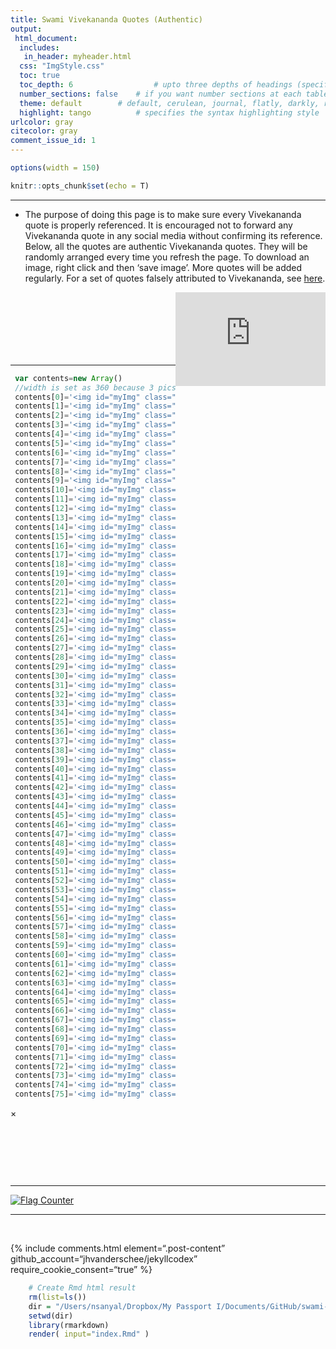 ```yaml
---
title: Swami Vivekananda Quotes (Authentic)
output:
 html_document:
  includes:
   in_header: myheader.html
  css: "ImgStyle.css"    
  toc: true
  toc_depth: 6  				# upto three depths of headings (specified by #, ## and ###)
  number_sections: false 	# if you want number sections at each table header
  theme: default  		# default, cerulean, journal, flatly, darkly, readable, spacelab, united, cosmo, lumen, paper, sandstone, simplex, and yeti
  highlight: tango  		# specifies the syntax highlighting style
urlcolor: gray
citecolor: gray
comment_issue_id: 1 
---
```


<head>
<meta name="google-site-verification" content="FGoFsQAYjE2ald5KjM10Ms8FZY1YAtnXKamBSF3aOQY" />
</head>

```r
options(width = 150)
```

```r
knitr::opts_chunk$set(echo = T)
```

<style type="text/css"> /* This sets the overall width of the HTML page */
 .main-container {
   max-width: 1200px;
   margin-left: auto;
   margin-right: auto;
 };
 p {line-height: 4em;}
</style>



<hr> 

<!-- ################ Introduction text ################-->
- The purpose of doing this page is to make sure every Vivekananda quote is properly referenced. It is encouraged not to forward any Vivekananda quote in any social media without confirming its reference. Below, all the quotes are authentic Vivekananda quotes. They will be randomly arranged every time you refresh the page. To download an image, right click and then 'save image'. More quotes will be added regularly. For a set of quotes falsely attributed to Vivekananda, see [here](https://onudhyan.blogspot.com/2020/06/quotes-falsely-attributed-to-swami.html){target="\_blank"}.
<!-- ################ -->


<!-- ################ Facebook frame ################ -->
<iframe align="right" src="https://www.facebook.com/plugins/page.php?href=https%3A%2F%2Fwww.facebook.com%2FSwami-Vivekananda-Quotes-Authentic-104968054944575&tabs=timeline&width=240&height=70&small_header=false&adapt_container_width=true&hide_cover=false&show_facepile=true&appId" width="240" height="150" style="border:none;overflow:hidden" scrolling="yes" frameborder="0" allowfullscreen="true" allow="autoplay; clipboard-write; encrypted-media; picture-in-picture; web-share"></iframe>
<br><br><br><br><br><br>
<!-- ################ -->

<hr>

<!-- ################ Javascript to randomly organize pics ################ --> 
<!-- http://www.javascriptkit.com/javatutors/randomorder.shtml -->
```js
 var contents=new Array()
 //width is set as 360 because 3 pics in a row makes 1180, and the html page width is set as 1200.
 contents[0]='<img id="myImg" class="myImages" border="1" src="P001.jpeg" style="width:355px;max-width:400px">'
 contents[1]='<img id="myImg" class="myImages" border="1" src="P002.jpeg" style="width:355px;max-width:400px">'
 contents[2]='<img id="myImg" class="myImages" border="1" src="P003.jpeg" style="width:355px;max-width:400px">'
 contents[3]='<img id="myImg" class="myImages" border="1" src="P004.jpeg" style="width:355px;max-width:400px">'
 contents[4]='<img id="myImg" class="myImages" border="1" src="P005.jpeg" style="width:355px;max-width:400px">'
 contents[5]='<img id="myImg" class="myImages" border="1" src="P006.jpeg" style="width:355px;max-width:400px">'
 contents[6]='<img id="myImg" class="myImages" border="1" src="P007.jpeg" style="width:355px;max-width:400px">'
 contents[7]='<img id="myImg" class="myImages" border="1" src="P008.jpeg" style="width:355px;max-width:400px">'
 contents[8]='<img id="myImg" class="myImages" border="1" src="P009.jpeg" style="width:355px;max-width:400px">'
 contents[9]='<img id="myImg" class="myImages" border="1" src="P010.jpeg" style="width:355px;max-width:400px">'
 contents[10]='<img id="myImg" class="myImages" border="1" src="P011.jpeg" style="width:355px;max-width:400px">'
 contents[11]='<img id="myImg" class="myImages" border="1" src="P012.jpeg" style="width:355px;max-width:400px">'
 contents[12]='<img id="myImg" class="myImages" border="1" src="P013.jpeg" style="width:355px;max-width:400px">'
 contents[13]='<img id="myImg" class="myImages" border="1" src="P014.jpeg" style="width:355px;max-width:400px">'
 contents[14]='<img id="myImg" class="myImages" border="1" src="P015.jpeg" style="width:355px;max-width:400px">'
 contents[15]='<img id="myImg" class="myImages" border="1" src="P016.jpeg" style="width:355px;max-width:400px">'
 contents[16]='<img id="myImg" class="myImages" border="1" src="P017.jpeg" style="width:355px;max-width:400px">'
 contents[17]='<img id="myImg" class="myImages" border="1" src="P018.jpeg" style="width:355px;max-width:400px">'
 contents[18]='<img id="myImg" class="myImages" border="1" src="P019.jpeg" style="width:355px;max-width:400px">'
 contents[19]='<img id="myImg" class="myImages" border="1" src="P020.jpeg" style="width:355px;max-width:400px">'
 contents[20]='<img id="myImg" class="myImages" border="1" src="P021.jpeg" style="width:355px;max-width:400px">'
 contents[21]='<img id="myImg" class="myImages" border="1" src="P022.jpeg" style="width:355px;max-width:400px">'
 contents[22]='<img id="myImg" class="myImages" border="1" src="P023.jpeg" style="width:355px;max-width:400px">'
 contents[23]='<img id="myImg" class="myImages" border="1" src="P024.jpeg" style="width:355px;max-width:400px">'
 contents[24]='<img id="myImg" class="myImages" border="1" src="P025.jpeg" style="width:355px;max-width:400px">'
 contents[25]='<img id="myImg" class="myImages" border="1" src="P026.jpeg" style="width:355px;max-width:400px">'
 contents[26]='<img id="myImg" class="myImages" border="1" src="P027.jpeg" style="width:355px;max-width:400px">'
 contents[27]='<img id="myImg" class="myImages" border="1" src="P028.jpeg" style="width:355px;max-width:400px">'
 contents[28]='<img id="myImg" class="myImages" border="1" src="P029.jpeg" style="width:355px;max-width:400px">'
 contents[29]='<img id="myImg" class="myImages" border="1" src="P030.jpeg" style="width:355px;max-width:400px">'
 contents[30]='<img id="myImg" class="myImages" border="1" src="P031.jpeg" style="width:355px;max-width:400px">'
 contents[31]='<img id="myImg" class="myImages" border="1" src="P032.jpeg" style="width:355px;max-width:400px">'
 contents[32]='<img id="myImg" class="myImages" border="1" src="P033.jpeg" style="width:355px;max-width:400px">'
 contents[33]='<img id="myImg" class="myImages" border="1" src="P034.jpeg" style="width:355px;max-width:400px">'
 contents[34]='<img id="myImg" class="myImages" border="1" src="P035.jpeg" style="width:355px;max-width:400px">'
 contents[35]='<img id="myImg" class="myImages" border="1" src="P036.jpeg" style="width:355px;max-width:400px">'
 contents[36]='<img id="myImg" class="myImages" border="1" src="P037.jpeg" style="width:355px;max-width:400px">'
 contents[37]='<img id="myImg" class="myImages" border="1" src="P038.jpeg" style="width:355px;max-width:400px">'
 contents[38]='<img id="myImg" class="myImages" border="1" src="P039.jpeg" style="width:355px;max-width:400px">'
 contents[39]='<img id="myImg" class="myImages" border="1" src="P040.jpeg" style="width:355px;max-width:400px">'
 contents[40]='<img id="myImg" class="myImages" border="1" src="P041.jpeg" style="width:355px;max-width:400px">'
 contents[41]='<img id="myImg" class="myImages" border="1" src="P042.jpeg" style="width:355px;max-width:400px">'
 contents[42]='<img id="myImg" class="myImages" border="1" src="P043.jpeg" style="width:355px;max-width:400px">'
 contents[43]='<img id="myImg" class="myImages" border="1" src="P044.jpeg" style="width:355px;max-width:400px">'
 contents[44]='<img id="myImg" class="myImages" border="1" src="P045.jpeg" style="width:355px;max-width:400px">'
 contents[45]='<img id="myImg" class="myImages" border="1" src="P046.jpeg" style="width:355px;max-width:400px">'
 contents[46]='<img id="myImg" class="myImages" border="1" src="P047.jpeg" style="width:355px;max-width:400px">'
 contents[47]='<img id="myImg" class="myImages" border="1" src="P048.jpeg" style="width:355px;max-width:400px">'
 contents[48]='<img id="myImg" class="myImages" border="1" src="P049.jpeg" style="width:355px;max-width:400px">'
 contents[49]='<img id="myImg" class="myImages" border="1" src="P050.jpeg" style="width:355px;max-width:400px">'
 contents[50]='<img id="myImg" class="myImages" border="1" src="P051.jpeg" style="width:355px;max-width:400px">'
 contents[51]='<img id="myImg" class="myImages" border="1" src="P052.jpeg" style="width:355px;max-width:400px">'
 contents[52]='<img id="myImg" class="myImages" border="1" src="P053.jpeg" style="width:355px;max-width:400px">'
 contents[53]='<img id="myImg" class="myImages" border="1" src="P054.jpeg" style="width:355px;max-width:400px">'
 contents[54]='<img id="myImg" class="myImages" border="1" src="P055.jpeg" style="width:355px;max-width:400px">'
 contents[55]='<img id="myImg" class="myImages" border="1" src="P056.jpeg" style="width:355px;max-width:400px">'
 contents[56]='<img id="myImg" class="myImages" border="1" src="P057.jpeg" style="width:355px;max-width:400px">'
 contents[57]='<img id="myImg" class="myImages" border="1" src="P058.jpeg" style="width:355px;max-width:400px">'
 contents[58]='<img id="myImg" class="myImages" border="1" src="P059.jpeg" style="width:355px;max-width:400px">'
 contents[59]='<img id="myImg" class="myImages" border="1" src="P060.jpeg" style="width:355px;max-width:400px">'
 contents[60]='<img id="myImg" class="myImages" border="1" src="P061.jpeg" style="width:355px;max-width:400px">'
 contents[61]='<img id="myImg" class="myImages" border="1" src="P062.jpeg" style="width:355px;max-width:400px">'
 contents[62]='<img id="myImg" class="myImages" border="1" src="P063.jpeg" style="width:355px;max-width:400px">'
 contents[63]='<img id="myImg" class="myImages" border="1" src="P064.jpeg" style="width:355px;max-width:400px">'
 contents[64]='<img id="myImg" class="myImages" border="1" src="P065.jpeg" style="width:355px;max-width:400px">'
 contents[65]='<img id="myImg" class="myImages" border="1" src="P066.jpeg" style="width:355px;max-width:400px">'
 contents[66]='<img id="myImg" class="myImages" border="1" src="P067.jpeg" style="width:355px;max-width:400px">'
 contents[67]='<img id="myImg" class="myImages" border="1" src="P068.jpeg" style="width:355px;max-width:400px">'
 contents[68]='<img id="myImg" class="myImages" border="1" src="P069.jpeg" style="width:355px;max-width:400px">'
 contents[69]='<img id="myImg" class="myImages" border="1" src="P070.jpeg" style="width:355px;max-width:400px">'
 contents[70]='<img id="myImg" class="myImages" border="1" src="P071.jpeg" style="width:355px;max-width:400px">'
 contents[71]='<img id="myImg" class="myImages" border="1" src="P072.jpeg" style="width:355px;max-width:400px">'
 contents[72]='<img id="myImg" class="myImages" border="1" src="P073.jpeg" style="width:355px;max-width:400px">'
 contents[73]='<img id="myImg" class="myImages" border="1" src="P074.jpeg" style="width:355px;max-width:400px">'
 contents[74]='<img id="myImg" class="myImages" border="1" src="P075.jpeg" style="width:355px;max-width:400px">'
 contents[75]='<img id="myImg" class="myImages" border="1" src="P076.jpeg" style="width:355px;max-width:400px">'
``` 
<script>
 var i=0
 //variable used to contain controlled random number 
 var random
 var spacing="<br>"
 //while all of array elements haven't been cycled thru
 while (i<contents.length){
     //generate random num between 0 and arraylength-1
     random=Math.floor(Math.random()*contents.length)
     //if element hasn't been marked as "selected"
     if (contents[random]!="selected"){
         document.write(contents[random]+'&nbsp;')
         //mark element as selected
         contents[random]="selected"
         i++
     }
 }
</script>
<!-- ################ -->


<!-- ################ Javascript to pop-up image on click ################ --> 
<!-- https://www.w3schools.com/howto/howto_css_modal_images.asp -->
<!-- The Modal -->
<div id="myModal" class="modal">
  <span class="close">&times;</span>  <!-- The Close Button -->
  <img class="modal-content" id="img01">  <!-- Modal Content (The Image) -->
  <div id="caption"></div>  <!-- Modal Caption (Image Text) -->
</div>

<script>
 // Get the modal
 var modal = document.getElementById("myModal"); 

 // Get the image and insert it inside the modal - use its "alt" text as a caption
 var images = document.getElementsByClassName('myImages');
 var modalImg = document.getElementById("img01");
 var captionText = document.getElementById("caption");
 for (var i = 0; i < images.length; i++) {
  var img = images[i];
  img.onclick = function(){
    modal.style.display = "block";
    modalImg.src = this.src;
    captionText.innerHTML = this.alt;
  }
 } 

 // Get the <span> element that closes the modal
 var span = document.getElementsByClassName("close")[0]; 

 // When the user clicks on <span> (x), close the modal
 span.onclick = function() { 
   modal.style.display = "none";
 }
</script>
<!-- ################ -->





<p>&nbsp;</p> <p>&nbsp;</p> <p>&nbsp;</p>
<hr>

<!-- ################ Visit counter ############## -->

<div align="center">
<a href="https://info.flagcounter.com/Wwks"><img src="https://s01.flagcounter.com/map/Wwks/size_s/txt_000000/border_CCCCCC/pageviews_0/viewers_0/flags_0/" alt="Flag Counter" border="0"></a>
</div>

<hr><br>

<script src="http://code.jquery.com/jquery-latest.min.js"></script>
{% include comments.html element=".post-content" github_account="jhvanderschee/jekyllcodex" require_cookie_consent="true" %}







```r
	# Create Rmd html result
	rm(list=ls())
	dir = "/Users/nsanyal/Dropbox/My Passport I/Documents/GitHub/swami-vivekananda-quotes-authentic.github.io"
	setwd(dir)
	library(rmarkdown)
	render( input="index.Rmd" )
```







